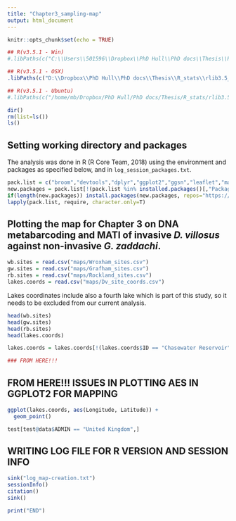 ```yaml
---
title: "Chapter3_sampling-map"
output: html_document
---
```


```r
knitr::opts_chunk$set(echo = TRUE)
```

```r
## R(v3.5.1 - Win)
#.libPaths(c("C:\\Users\\501596\\Dropbox\\PhD Hull\\PhD docs\\Thesis\\R_stats\\rlib3.5_win", .libPaths("C:\\Users\\501596\\Dropbox\\PhD Hull\\PhD docs\\Thesis\\R_stats\\rlib3.5_win")))

## R(v3.5.1 - OSX)
.libPaths(c("D:\\Dropbox\\PhD Hull\\PhD docs\\Thesis\\R_stats\\rlib3.5_osx", .libPaths("D:\\Dropbox\\PhD Hull\\PhD docs\\Thesis\\R_stats\\rlib3.5_osx")))

## R(v3.5.1 - Ubuntu)
#.libPaths(c("/home/mb/Dropbox/PhD Hull/PhD docs/Thesis/R_stats/rlib3.5_unix", .libPaths("/home/mb/Dropbox/PhD Hull/PhD docs/Thesis/R_stats/rlib3.5_unix")))
```

```r
dir()
rm(list=ls())
ls()
```

## Setting working directory and packages

The analysis was done in R (R Core Team, 2018) using the environment and packages as specified below, and in `log_session_packages.txt`.

```r
pack.list = c("broom","devtools","dplyr","ggplot2","ggsn","leaflet","maps","maptools","mapview","raster","RColorBrewer","rgdal","rgeos","rworldmap","tmap")
new.packages = pack.list[!(pack.list %in% installed.packages()[,"Package"])]
if(length(new.packages)) install.packages(new.packages, repos="https://cran.rstudio.com")
lapply(pack.list, require, character.only=T)
```

## Plotting the map for Chapter 3 on DNA metabarcoding and MATI of invasive _D. villosus_ against non-invasive _G. zaddachi_.

```r
wb.sites = read.csv("maps/Wroxham_sites.csv")
gw.sites = read.csv("maps/Grafham_sites.csv")
rb.sites = read.csv("maps/Rockland_sites.csv")
lakes.coords = read.csv("maps/Dv_site_coords.csv")
```


Lakes coordinates include also a fourth lake which is part of this study, so it needs to be excluded from our current analysis.

```r
head(wb.sites)
head(gw.sites)
head(rb.sites)
head(lakes.coords)

lakes.coords = lakes.coords[!(lakes.coords$ID == "Chasewater Reservoir"),]

### FROM HERE!!!
```

## FROM HERE!!! ISSUES IN PLOTTING AES IN GGPLOT2 FOR MAPPING

```r
ggplot(lakes.coords, aes(Longitude, Latitude)) +
  geom_point()

```

```r
test[test@data$ADMIN == "United Kingdom",]

```



## WRITING LOG FILE FOR R VERSION AND SESSION INFO

```r
sink("log_map-creation.txt")
sessionInfo()
citation()
sink()

print("END")
```